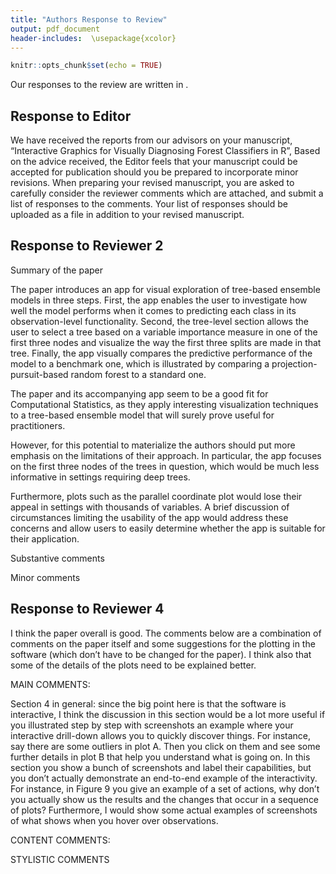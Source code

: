 ```yaml
---
title: "Authors Response to Review"
output: pdf_document
header-includes:  \usepackage{xcolor}
---
```


```r
knitr::opts_chunk$set(echo = TRUE)
```

Our responses to the review are written in \textcolor{violet}{violet}.


## Response to Editor

<!--
Dear Mrs. da Silva:
-->

We have received the reports from our advisors on your manuscript, "Interactive Graphics for Visually Diagnosing Forest Classifiers in R", 
Based on the advice received, the Editor feels that your manuscript could be accepted for publication should you be prepared to incorporate minor revisions.
When preparing your revised manuscript, you are asked to carefully consider the reviewer comments which are attached, and submit a list of responses to the comments.
Your list of responses should be uploaded as a file in addition to your revised manuscript.

<!--

TO VIEW REVIEWER ATTACHMENTS (should there be any), please login to the journal site as "Author" and access "Submission Needing Revision" from the Author Main Menu.
On the next page display, navigate on the "Action Links" and select "View Reviewer Attachments" from the selection box. This will redirect you to the page that will allow you to "Download" and view the reviewer report attachments. Then, proceed with revising your manuscript.

PLEASE NOTE: YOUR REVISED VERSION CANNOT BE IN .PS OR .PDF AS TYPESETTING CANNOT MANIPULATE THE FILES.
IN ORDER TO PROCEED WITH PUBLICATION YOUR ORIGINAL SOURCE FILES ARE REQUIRED.
Submissions without original source files will be returned for these prior to final acceptance.

To submit the revision please log on to the Journal's website.

Your username is: ********

If you forgot your password, you can click the 'Send Login Details' link on the EM Login page at https://www.editorialmanager.com/cost/.

Click "Author Login" to submit your revision.

We look forward to receiving your revised manuscript.

Thank you very much.


Best regards,

Springer Journals Editorial Office
%JOURNALFULLTITLE

-->

\textcolor{violet}{Thank you. We appreciate the chance to do a further revision, and hope that these changes are satisfactory.}

## Response to Reviewer 2

\textcolor{violet}{We appreciate all of your feedback which help to improve our paper. 
 }


Summary of the paper

The paper introduces an app for visual exploration of tree-based ensemble models in three steps. First, the app enables the user to investigate how well the model performs when it comes to predicting each class in its observation-level functionality. Second, the tree-level section allows the user to select a tree based on a variable importance measure in one of the first three nodes and visualize the way the first three splits are made in that tree. Finally, the app visually compares the predictive performance of the model to a benchmark one, which is illustrated by comparing a projection-pursuit-based random forest to a standard one.

The paper and its accompanying app seem to be a good fit for Computational Statistics, as they apply interesting visualization techniques to a tree-based ensemble model that will surely prove useful for practitioners. 

However, for this potential to materialize the authors should put more emphasis on the limitations of their approach. In particular, the app focuses on the first three nodes of the trees in question, which would be much less informative in settings requiring deep trees. \textcolor{violet}{The app was modified to adress this issue. In the new application the user can select specific nodes to see (from one to all the nodes). If there are a lot of nodes will be better to select 4 or less each time to see better the complete display but the application is not limited to see just the first three nodes.}

Furthermore, plots such as the parallel coordinate plot would lose their appeal in settings with thousands of variables. A brief discussion of circumstances limiting the usability of the app would address these concerns and allow users to easily determine whether the app is suitable for their application.

\textcolor{violet}{In the discussion section we incorporate the app limitations.}


Substantive comments

\begin{enumerate}
\item p. 8, line 42: The issue of visualizing the tetrahedron is arguably not of first-order importance as it is not as helpful for classification problems with more than four classes. It might be more useful to focus exclusively on the side-by-side jittered dotplot as this approach generalizes in a more straightforward way to problems with more classes.

\textcolor{violet}{As we mentioned in page 7 the ternary plot can be generalized to more than three dimensional space, with G classes, the ternary plot idea is generalized to a G-1 dimensional simplex. Then if we have 4 classes the generalized ternary plot is a tetrahedron as shown in Figure 4 but if we have more than four classes we can also generalize the ternary plot idea. In the fishcatch data used in this paper to illustrate the shiny app there are 7 classes and we generalized the ternary plot to a 6-dimensional simplex as is shown in the last panel of Figure 6 (6-didmensional simplex shown pairwise), using tourr package you can see better the 6-dimensional simplex in different rotations https://vimeo.com/707047875. The structure is complex because a 6-dimensional simplex has 7 vertices, 21 eddges and 35 faces.}

\item p. 11, line 16: As section 3 discusses all other plots produced by the app it would be useful if it also included an overview of the parallel coordinate plot that only appears in section 4, so the meaning of that plot is not immediately clear (e.g. what is displayed on the vertical axis).

\textcolor{violet}{We have included a description of parallel coordinate plot in Section 4 were this figure appears and the corresponding reference for further details. In the vertical axis the values for each variable are standardized to easily compare them.}

\item p. 13, line 38: I find the choice of the interaction driver for the model tab puzzling. I would argue that the key statistic distinguishing the trees in the ensemble is OOB error so a more natural design choice would be to include jittered points in the OOB error boxplot so that the user can explore the well or poorly performing trees in more detail. I do not have a good intuition for why the user would be interested in exploring trees based on variable importance.

\textcolor{violet}{The second tab was modifyed in different ways taking into account your valuable comments. We have included three main changes in the second tabset, first we have included jittered points in the OOB error boxplot where the user can select trees based in their performance. Second, we have included a panel to select the nodes to see in the importance variable plot, the mosaic plot and the density plot. The panel allows you to select more or less than three nodes and the mentioned plots are updated acordingly. Finally, we rearrange some of the plots to make the selection and interaction more intuitive  presented in Figure 10.}


\item p. 15, line 35: The OOB error plot is somewhat hard to read due to some classes being harder to classify than others, and a potential solution to that would be using a different scale on the vertical axis (e.g. percent of highest OOB error for a class).

\textcolor{violet}{We explore different alternatives as you suggested but the result was not clearly better. We have removed the points and just keep thiner lines which improve the visualization. Also in the app, because the interactivity, it is easy to see the oob error values mousing over the plot which in the static version it is not possible.}

\end{enumerate}

Minor comments

\begin{enumerate}
\item p. 6, line 17: introducing the $G\_s$ notation is unnecessary as it is not used in the remainder of the paper (also, the meaning of the subscript s is not explained).


\textcolor{violet}{I have removed $G_s$, as you notices it is unnecessary here}


\item p.6, line 21: it should be "Alternatively, it can be computed" instead of "Alternatively, can be computed".

\textcolor{violet}{Done}

\item p. 6, line 33: it should be "The plot in the right" instead of "The plot at right".

\textcolor{violet}{Done}

\item p. 8, line 20: it should be "into a three-dimensional space" instead of "into three dimensional".

\textcolor{violet}{Done}

\item p.8, line 49: crabs are "classified", not "predicted".

\textcolor{violet}{Done}

\item p. 10, line 40: the phrase "one of the biggest difficulties for the app in order manage linking" should be rewritten to, for example, "one of the biggest difficulties when it comes to the app managing linking".

\textcolor{violet}{Done}

\item p. 12, line 46: using the phrase "some trees could be removed from the forest" instead of "some trees could be pruned from the forest" would make this sentence clearer.

\textcolor{violet}{Done}

\item p. 14, line 49: "a receiver" instead of "an receiver".

\textcolor{violet}{Done}

\item p. 16, line 32: it would be useful to include a legend of the class colors.

\textcolor{violet}{Class color legends were not included in the interactive web app because the interactivity allows you to get the class name when you mouse over each plot.}

\item p. 17, line 6: " will perform" instead of "will performs".

\textcolor{violet}{Done}

\end{enumerate}

## Response to Reviewer 4

 I think the paper overall is good. The comments below are a combination of comments on the paper itself and some suggestions for the plotting in the software (which don't have to be changed for the paper). I think also that some of the details of the plots need to be explained better.

MAIN COMMENTS:

Section 4 in general: since the big point here is that the software is interactive, I think the discussion in this section would be a lot more useful if you illustrated step by step with screenshots an example where your interactive drill-down allows you to quickly discover things. For instance, say there are some outliers in plot A. Then you click on them and see some further details in plot B that help you understand what is going on. In this section you show a bunch of screenshots and label their capabilities, but you don't actually demonstrate an end-to-end example of the interactivity. For instance, in Figure 9 you give an example of a set of actions, why don't you actually show us the results and the changes that occur in a sequence of plots? Furthermore, I would show some actual examples of screenshots of what shows when you hover over observations.

\textcolor{violet}{In Section 4 we have included more details and examples of use and interpreting results to address your comment.}


CONTENT COMMENTS:

\begin{enumerate}
\item Page 2: In describing Random Forests, in addition to randomly sampling variables to try to split on in each node, don't they also initially sample a subset of variables for each tree? If so, you should note what settings you use in this paper (how many variables are selected for each tree). Also, if the variables are randomly sampled at each node, rather than simply choosing the best projection possible for, say, any pair of variables, what effect does this have on the importance measures? What effect is there to determining the number of variables to use in each projection (e.g. 3 instead of 2)? Is this something you have experimented with?
I think the paper could also benefit from a simple preliminary example of, say, two features and two classes and showing the plot of the linear combination resulting from projection pursuit. You could even include an image from the original paper.

\textcolor{violet}{Random Forest presents two sources of randomness in the tree: random variable selection and random bootstrap samples. The random variables selection used to node partition, each split are identified from a random subset of all variables. There is not an initial sample of variables for each tree, the sample is for each tree in each  node partition, in each case using all the variables.
We did not explore formally the sensitivity of the random variable sample size in the importance variable measure. In the algorithm you can select the proportion of variables used in each node partition. In the examples presented in the paper for crab and fishcatch data we use 2 variables in each node partition.
We have included an image from the original paper with the boundary that would result from a classification tree fitted using the PPtree algorithm to take into account your last request. The plot shows a simple example from simulated data with two features and three classes. The partitions generated by PPtree algorithm are oblique to the axis, incorporating the association between the two variables.
}

\item Page 4 line 48: should $O_k$ also have a subscript for the variable j? Also $\hat{y}_{ikj}$

\textcolor{violet}{Subscript j for $O_k$ is not needed because for every variable j $O_k$ will be the same and not change depending on j, the same for $\hat{y}_{ik}$. In the only case subscript $j$ can be included is in  $\tilde y_{ik}$ to indicate the permuted variable but for simplicity we just keep the formula as it is in the original PPforest paper (https://www.tandfonline.com/doi/abs/10.1080/10618600.2020.1870480) }

\item Page 5 Figure 1: You mention that the variables should be standardized for the coefficients to be interpretable as importances and be comparable. But in the upper right corner, the plots of the variables distributions, for instance for node 2, are not in the standardized range (node 2 has an x-axis that goes up to 5 and 6). 
\textcolor{violet}{As you mentioned the data should be standardized for the coefficients to be interpretable as importances, we fixed the density plot and the x axis are in standardized range now.}


Is the distribution being plotted here the value of the linear combination for each class, rather than a single variable? 

\textcolor{violet}{The density plots shows the data projection at each node. }

Is there something going on here with the default x limits for doing KDE? 
\textcolor{violet}{The x limits were fixed.} 

As a side note, you show that the first cut perfectly separates the blue and orange species. You may want to consider having the bounds for the KDE be the observed range of the linear combination for each class so that the density plots won't overlap in the plot for node 1, which they seem to do more than they should if the separation is perfect.

\textcolor{violet}{We have changed the example but even in the previous one in the first node partition the separation was not perfect as you mentioned. We explore your suggestion (changing the bound for the KDE to observe range) but the result was not better and we keep the original.} 

Furthermore, if you have any control over the color scheme (if you don't I would recommend adding this as a variable), it might be a good idea in this paper to have the colors for the blue and orange species be blue and orange, and have differing shading patterns to distinguish male from female, or something similar; perhaps you can choose more similar colors within both species. Or, better yet, can you use different plotting symbols, say triangles vs circles to distinguish the species, and shaded vs hollow to distinguish the sex?

\textcolor{violet}{We have complete control over the color palette and the selected palette (Dark2) is a qualitative palette which is suited to represent categorical data and is also colorblind friendly. In this case we are not changing the color palette as you suggested  because maybe for the density plot your idea will work but in the other visualizations using different shades to differentiate sexes will not be easy to identify when the geometric element for example are points. Also in terms of perception using different colors is better than using shapes to differentiate classes.} 

Also, can you include labeling in your plot that the sub-plots are node ID (e.g., put the label "node" above the 3 density plots).
\textcolor{violet}{We have included in each sub-plots "Node" before the number and also update this in the app}

What do the numbers in the grey boxes at the terminal nodes represent?

\textcolor{violet}{The numbers  in the gray boxes are the predicted class, we fixed the plot to show the class names}
 

\item Figures 1 and 2: I see that the potential range for coefficient values for the projection pursuit seem to be between -1 and 1. I imagine this is a feature of the algorithm. Perhaps include in your description of projection pursuit a note about this fact, for those unfamiliar, and mention what optimization criteria is used in it.

\textcolor{violet}{Yes, the coefficient values are between -1 and 1 by construction. We find the linear combinations, \textbf{a} which maximize $\frac{a^TBa}{a^TWa}$, where B y W are the between and within group sums of squares. We get $\hat a_1=e_1$ where $e_1...e_s$ are eigenvectors of $W^{-1}B$. In this case we find the 1-D projection optimizing the LDA index. We have included in Section 3 LDA and PDA indexes which are optimized to get the linear projections and it is more clear now how the coefficients are computed. }

\item Page 6: If you use a notation for VI for global variable importance (you define it as the average across k trees), I'd just define it here as an equation and use it in the text (e.g in line 19).

\textcolor{violet}{Formulas for all VI were defined in equations and mentioned in the text. It  is more clear now.}

\item Page 6 line 48: does MDS need a citation? Also, can you connect the results in this discussion to the RF graphics, e.g. in terms of same variables with high RF importance being important in MDS? Otherwise, this whole discussion seems unnecessary. If you are doing it simply to understand the data, I would move this section to right after you introduce the data, before you show the other graphics. Here, it seems like a tangent. Also, are these MDS and tetrahedral plots part of your software or do you perform them separately? I would say so explicitly in either case.

\textcolor{violet}{MDS citation was included. In  Section 3 we describe the mapping of diagnostics to visualizations. MDS is presented in Subsection 3.3 (Similarity of cases) the key connection with the forest is that we are using the proximity matrix information which is one of the diagnostics described for PPforest or RF and we use this information to do the MDS. This visualization can be useful to identify in which cases the model is working well and when is having problems to classify cases.
MDS and generalized ternary plot (tetrahedral plot in case there are  four clases) are both implemented in the app and we included a comment in the paper to clarify this point. }

\item Page 7 Figure 2: why does the left plot need to be a dot plot rather than, say, a single box or violin plot for each variable? I don't understand what role the x axis for each variable plays here. If it doesn't play any role (e.g. is just for the jittering), then don't use it.


\textcolor{violet}{We selected a jittered side-by-side dot plot in this case instead of a box plot because we want to see the values for each tree. Jittering implys to add random noise to data in order to prevent overplotting. The x axis represents each variable but instead of using the same x position for all the points we use jittered values in an interval. This plot have more sence when is presented in the app conected with the others in the model level analysis. }
 
\item Page 9, Figure 4: is the dimension of the simplex always at most 3 or G-1? What would it look like with more classes? I'd clarify whether this only works for your example or whether it can always be drawn.

\textcolor{violet}{In Figure 4 the dimension of the simplex is G-1, since in crab data there are 4 clases in this case we work with a three dimensional simplex. Ternary plot can be generalized to more than three dimensional space, with G classes, the ternary plot idea is generalized to a G-1 dimensional simplex. Then if we have 4 classes the generalized ternary plot is a tetrahedron as shown in Figure 4 but if we have more than four classes we can also generalize the ternary plot idea. In the fishcatch data used in this paper to illustrate the shiny app there are 7 classes and we generalized the ternary plot to a 6-dimensional simplex as it is shown in the last panel of Figure 6 (6-didmensional simplex shown pairwise), using tourr package you can see better the 6-dimensional simplex in different rotations https://vimeo.com/707047875. The structure is complex because a 6-dimensional simplex has 7 vertices, 21 eddges and 35 faces.} 


\item Page 10, Figure 5: similar remark as before. I think a violin plot or something similar for each class, rather than a jittered dot plot, is more correct. The x-axis for each class is a "fake" axis. I think jittered dot plots should only be used with scatterplots to make sure individual dots can be distinguished.

\textcolor{violet}{We are using points because it is important to see the individual cases and the jitter is to overcome overploting. It is not recommended using jittered scatterplots because you are changing the real values of your data. In this case we are not changing the values of a continuous variable just the position to overcome overplotting in a categorical one.  }

\item Page 10, line 40: This sentence is muddled "As Sievert (2020) describes, one of the biggest difficulties for the app in order manage linking between plots is the data structure management for each widget". Furthermore, what does "widget" refer to here? Use a more descriptive term.

\textcolor{violet}{ At their core Shiny widgets are mini-applications created using the shinyApp function.}

\item Page 10, line 45: If you are just going to demonstrate the interactivity, wouldn't it be better to just continue with the original crab dataset, or have one dataset throughout? Unless there is something particularly interesting about this dataset.

\textcolor{violet}{Yes fishcatch data are more difficult to classify and then more interesting to show some of the results. For simplicity to describe the main plot of the app we use crab data but to describe the app we prefer to present a more complex problem, more clases, umbalanced data...}

\item Page 12 Figure 6: in the enhanced PCP, you say all variable pairs are shown at least once as neighbors. Is there a way, either through ordering or adding dividing lines, etc. to help a reader find the pair they are interested in? Or is there some sorting done so that, the pairs are ordered from left to right in terms of some metric of "interesting-ness"? There seems to be no order in the given plot. Do you automatically pick the number of dimensions to show in MDS? Should the tetrahedral plots here have some kind of axis labels? See Figure 7 where they do.

\textcolor{violet}{PDP can be order in different ways, we have modified the PDP and included variable order based on the mean value. As you suggested, we have also change the grid lines and just keep the vertical grid in gray, it is more clear now.  
In the MDS we just selected two dimensions but can be modify if it is needed by the problem.
We have included labels in the generalized ternary plot as we did in Figure 7.}

\item Page 13 line 46: I wasn't aware that there was an option in RF to prune under-performing trees (as opposed to nodes within a tree) in an ensemble. Please elaborate or include a reference. Also, in this case, maybe a different word than "prune", such as "discard".

\textcolor{violet}{This comment is in page 12, In the original RF there is not an option to prune under-performing trees. This comment is just to mention a possible use for the information we get from the app, also we are presenting the app using PPforest and this can be a possible extension for our algorithm.}

\item Page 16 Figure 10: in the upper LH corner, where you select the classes, do these appear as text that you type or delete, or as buttons you can toggle on and off? Seems like the latter would be better.
Also, the bottom two plots have different x axes, so it is hard to compare them (if they should be compared, the axes should be the same; perhaps you could even plot them on the same plot?). Furthermore, there are no titles for either, and they have the same axis labels so I have no idea what the difference is between them.

\textcolor{violet}{In  the upper LH corner we are using the function `selectizeInput()` from shiny R package which creates a select list that can be used to choose a single or multiple items from a list of values, you do not have to type the class names you just select the names from a list.
For the bottom two plots (variable importance plots) we have fixed the axis and  include titles in each plot, now is easy to compare them.}

\end{enumerate}

STYLISTIC COMMENTS

\begin{enumerate}
\item Should out of bag be written OOB rather than oob?

\textcolor{violet}{Not necessarily, in Breiman Random Forest original paper always is written as `out-of-bag' without abbreviation. I think if we are consistent with the abbreviation we can use oob or OOB indistinctly.}

\item Page 3 line 29: when you say "proportionately predicted", do you mean something specific, like that the class probabilities are proportionate to their frequency in the data?

\textcolor{violet}{Cases that are predicted to be multiple classes, without a clear majority in any of them, indicate that those cases are difficult to classify. The paragraph was not clear and we modify it to:" Cases that are predicted to be multiple classes, with similar class probabilities, indicate difficulty to classify observations"  }

\item Page 3 line 38: These two sentences don't seem to work together: "Each model uses samples of variables. So that, the accuracy of the models can be compared when the variable is included or
omitted." Do you mean "Thus" rather than "So that"?

\textcolor{violet}{Yes, should be Thus. It is done}

\item Page 4: "Specie" in Figure 1 caption is misspelled.

\textcolor{violet}{Done}

\item Page 11 line 12: For the sentence beginning "The data feeding…", separate each clause with semicolons rather than commas.

\textcolor{violet}{Done}

\item Page 11 line 39: say "ID" or "index" rather than "id" ; same for, say, page 13 line 44

\textcolor{violet}{Done}

\item Page 11 line 49: I would modify the final sentence to say that "all variable pairs are shown next to each other once" rather than "all variables are neighbors".

\textcolor{violet}{Done}

\end{enumerate}


<!-- ******** -->


<!-- Please note that this journal is a Transformative Journal (TJ). Authors may publish their research with us through the traditional subscription access route or make their paper immediately open access through payment of an article-processing charge (APC). Authors will not be required to make a final decision about access to their article until it has been accepted. -->

<!-- Authors may need to take specific actions to achieve compliance with funder and institutional open access mandates. If your research is supported by a funder that requires immediate open access (e.g. according to Plan S principles) then you should select the gold OA route, and we will direct you to the compliant route where possible. For authors selecting the subscription publication route our standard licensing terms will need to be accepted, including our self-archiving policies. Those standard licensing terms will supersede any other terms that the author or any third party may assert apply to any version of the manuscript. -->

<!-- Find out more about compliance -->

<!-- This letter contains confidential information, is for your own use, and should not be forwarded to third parties. -->

<!-- Recipients of this email are registered users within the Editorial Manager database for this journal. We will keep your information on file to use in the process of submitting, evaluating and publishing a manuscript. For more information on how we use your personal details please see our privacy policy at https://www.springernature.com/production-privacy-policy. If you no longer wish to receive messages from this journal or you have questions regarding database management, please contact the Publication Office at the link below. -->
